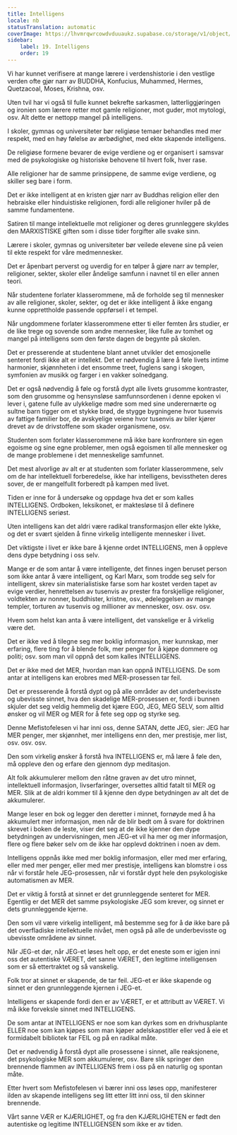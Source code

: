 ```yaml
---
title: Intelligens
locale: nb
statusTranslation: automatic
coverImage: https://lhvmrqwrcowdvduuaukz.supabase.co/storage/v1/object/public/strapi-uploads/small_cover-educacion-fundamental.webp-2d51a7828a2b1309555be27f7e2a61a0.webp
sidebar:
    label: 19. Intelligens
    order: 19
---
```

Vi har kunnet verifisere at mange lærere i verdenshistorie i den vestlige verden ofte gjør narr av BUDDHA, Konfucius, Muhammed, Hermes, Quetzacoal, Moses, Krishna, osv.

Uten tvil har vi også til fulle kunnet bekrefte sarkasmen, latterliggjøringen og ironien som lærere retter mot gamle religioner, mot guder, mot mytologi, osv. Alt dette er nettopp mangel på intelligens.

I skoler, gymnas og universiteter bør religiøse temaer behandles med mer respekt, med en høy følelse av ærbødighet, med ekte skapende intelligens.

De religiøse formene bevarer de evige verdiene og er organisert i samsvar med de psykologiske og historiske behovene til hvert folk, hver rase.

Alle religioner har de samme prinsippene, de samme evige verdiene, og skiller seg bare i form.

Det er ikke intelligent at en kristen gjør narr av Buddhas religion eller den hebraiske eller hinduistiske religionen, fordi alle religioner hviler på de samme fundamentene.

Satiren til mange intellektuelle mot religioner og deres grunnleggere skyldes den MARXISTISKE giften som i disse tider forgifter alle svake sinn.

Lærere i skoler, gymnas og universiteter bør veilede elevene sine på veien til ekte respekt for våre medmennesker.

Det er åpenbart perverst og uverdig for en tølper å gjøre narr av templer, religioner, sekter, skoler eller åndelige samfunn i navnet til en eller annen teori.

Når studentene forlater klasserommene, må de forholde seg til mennesker av alle religioner, skoler, sekter, og det er ikke intelligent å ikke engang kunne opprettholde passende oppførsel i et tempel.

Når ungdommene forlater klasserommene etter ti eller femten års studier, er de like trege og sovende som andre mennesker, like fulle av tomhet og mangel på intelligens som den første dagen de begynte på skolen.

Det er presserende at studentene blant annet utvikler det emosjonelle senteret fordi ikke alt er intellekt. Det er nødvendig å lære å føle livets intime harmonier, skjønnheten i det ensomme treet, fuglens sang i skogen, symfonien av musikk og farger i en vakker solnedgang.

Det er også nødvendig å føle og forstå dypt alle livets grusomme kontraster, som den grusomme og hensynsløse samfunnsordenen i denne epoken vi lever i, gatene fulle av ulykkelige mødre som med sine underernærte og sultne barn tigger om et stykke brød, de stygge bygningene hvor tusenvis av fattige familier bor, de avskyelige veiene hvor tusenvis av biler kjører drevet av de drivstoffene som skader organismene, osv.

Studenten som forlater klasserommene må ikke bare konfrontere sin egen egoisme og sine egne problemer, men også egoismen til alle mennesker og de mange problemene i det menneskelige samfunnet.

Det mest alvorlige av alt er at studenten som forlater klasserommene, selv om de har intellektuell forberedelse, ikke har intelligens, bevisstheten deres sover, de er mangelfullt forberedt på kampen med livet.

Tiden er inne for å undersøke og oppdage hva det er som kalles INTELLIGENS. Ordboken, leksikonet, er maktesløse til å definere INTELLIGENS seriøst.

Uten intelligens kan det aldri være radikal transformasjon eller ekte lykke, og det er svært sjelden å finne virkelig intelligente mennesker i livet.

Det viktigste i livet er ikke bare å kjenne ordet INTELLIGENS, men å oppleve dens dype betydning i oss selv.

Mange er de som antar å være intelligente, det finnes ingen beruset person som ikke antar å være intelligent, og Karl Marx, som trodde seg selv for intelligent, skrev sin materialistiske farse som har kostet verden tapet av evige verdier, henrettelsen av tusenvis av prester fra forskjellige religioner, voldtekten av nonner, buddhister, kristne, osv., ødeleggelsen av mange templer, torturen av tusenvis og millioner av mennesker, osv. osv. osv.

Hvem som helst kan anta å være intelligent, det vanskelige er å virkelig være det.

Det er ikke ved å tilegne seg mer boklig informasjon, mer kunnskap, mer erfaring, flere ting for å blende folk, mer penger for å kjøpe dommere og politi; osv. som man vil oppnå det som kalles INTELLIGENS.

Det er ikke med det MER, hvordan man kan oppnå INTELLIGENS. De som antar at intelligens kan erobres med MER-prosessen tar feil.

Det er presserende å forstå dypt og på alle områder av det underbevisste og ubevisste sinnet, hva den skadelige MER-prosessen er, fordi i bunnen skjuler det seg veldig hemmelig det kjære EGO, JEG, MEG SELV, som alltid ønsker og vil MER og MER for å fete seg opp og styrke seg.

Denne Mefistofelesen vi har inni oss, denne SATAN, dette JEG, sier: JEG har MER penger, mer skjønnhet, mer intelligens enn den, mer prestisje, mer list, osv. osv. osv.

Den som virkelig ønsker å forstå hva INTELLIGENS er, må lære å føle den, må oppleve den og erfare den gjennom dyp meditasjon.

Alt folk akkumulerer mellom den råtne graven av det utro minnet, intellektuell informasjon, livserfaringer, oversettes alltid fatalt til MER og MER. Slik at de aldri kommer til å kjenne den dype betydningen av alt det de akkumulerer.

Mange leser en bok og legger den deretter i minnet, fornøyde med å ha akkumulert mer informasjon, men når de blir bedt om å svare for doktrinen skrevet i boken de leste, viser det seg at de ikke kjenner den dype betydningen av undervisningen, men JEG-et vil ha mer og mer informasjon, flere og flere bøker selv om de ikke har opplevd doktrinen i noen av dem.

Intelligens oppnås ikke med mer boklig informasjon, eller med mer erfaring, eller med mer penger, eller med mer prestisje, intelligens kan blomstre i oss når vi forstår hele JEG-prosessen, når vi forstår dypt hele den psykologiske automatismen av MER.

Det er viktig å forstå at sinnet er det grunnleggende senteret for MER. Egentlig er det MER det samme psykologiske JEG som krever, og sinnet er dets grunnleggende kjerne.

Den som vil være virkelig intelligent, må bestemme seg for å dø ikke bare på det overfladiske intellektuelle nivået, men også på alle de underbevisste og ubevisste områdene av sinnet.

Når JEG-et dør, når JEG-et løses helt opp, er det eneste som er igjen inni oss det autentiske VÆRET, det sanne VÆRET, den legitime intelligensen som er så ettertraktet og så vanskelig.

Folk tror at sinnet er skapende, de tar feil. JEG-et er ikke skapende og sinnet er den grunnleggende kjernen i JEG-et.

Intelligens er skapende fordi den er av VÆRET, er et attributt av VÆRET. Vi må ikke forveksle sinnet med INTELLIGENS.

De som antar at INTELLIGENS er noe som kan dyrkes som en drivhusplante ELLER noe som kan kjøpes som man kjøper adelskapstitler eller ved å eie et formidabelt bibliotek tar FEIL og på en radikal måte.

Det er nødvendig å forstå dypt alle prosessene i sinnet, alle reaksjonene, det psykologiske MER som akkumulerer, osv. Bare slik springer den brennende flammen av INTELLIGENS frem i oss på en naturlig og spontan måte.

Etter hvert som Mefistofelesen vi bærer inni oss løses opp, manifesterer ilden av skapende intelligens seg litt etter litt inni oss, til den skinner brennende.

Vårt sanne VÆR er KJÆRLIGHET, og fra den KJÆRLIGHETEN er født den autentiske og legitime INTELLIGENSEN som ikke er av tiden.

